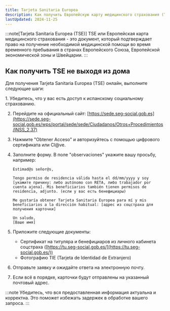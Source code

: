 ```yaml
---
title: Tarjeta Sanitaria Europea
description: Как получить Европейскую карту медицинского страхования (TSE) не выходя из дома
lastUpdated: 2024-11-25
---
```


:::note[Tarjeta Sanitaria Europea (TSE)]
TSE или Европейская карта медицинского страхования - это документ, который подтверждает право на получение необходимой медицинской помощи во время временного пребывания в странах Европейского Союза, Европейской экономической зоны и Швейцарии.
:::

## Как получить TSE не выходя из дома

Для получения Tarjeta Sanitaria Europea (TSE) онлайн, выполните следующие шаги:

<Steps>
1. Убедитесь, что у вас есть доступ к испанскому социальному страхованию.

2. Перейдите на официальный сайт: [https://sede.seg-social.gob.es](https://sede.seg-social.gob.es/wps/portal/sede/sede/Ciudadanos/Otros+Procedimientos/INSS_2.37)

3. Нажмите "Obtener Acceso" и авторизуйтесь с помощью цифрового сертификата или Cl@ve.

4. Заполните форму. В поле "observaciones" укажите вашу просьбу, например:
    ```
    Estimad@s señor@s,

    Tengo permiso de residencia válida hasta el dd/mm/yyyy y soy [укажите причину: либо autónomo con RETA, либо trabajador por cuenta ajena]. Mis beneficiarios también tienen permisos de residencia, adjunto. (если у вас есть бенефициары)

    Me gustaría obtener Tarjeta Sanitaria Europea para mí y mis beneficiarios a la dirección habitual: [адрес из соцстраха для получения карточки]

    Un saludo,
    [Ваше имя]
    ```

5. Приложите следующие документы:
    - Сертификат на титуляра и бенефициаров из личного кабинета соцстраха ([https://tu.seg-social.gob.es/](https://tu.seg-social.gob.es/))
    - Фотографию TIE (Tarjeta de Identidad de Extranjero)

6. Отправьте заявку и ожидайте ответа на электронную почту.

7. Если всё в порядке, карточки будут отправлены на указанный почтовый адрес.
</Steps>

:::note
Убедитесь, что вся предоставленная информация актуальна и корректна. Это поможет избежать задержек в обработке вашего запроса.
:::
